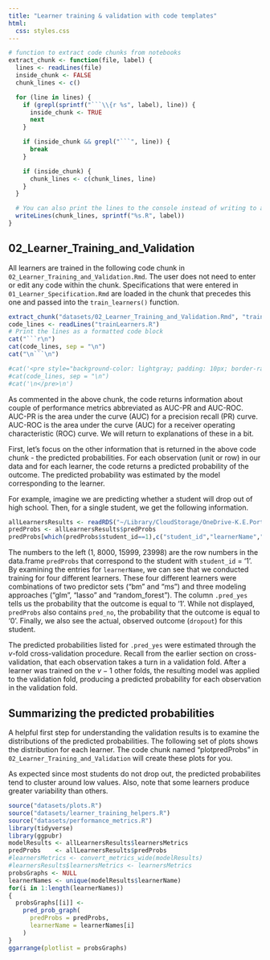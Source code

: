 ```yaml
---
title: "Learner training & validation with code templates"
html:
  css: styles.css
---
```


```r
# function to extract code chunks from notebooks
extract_chunk <- function(file, label) {
  lines <- readLines(file)
  inside_chunk <- FALSE
  chunk_lines <- c()

  for (line in lines) {
    if (grepl(sprintf("```\\{r %s", label), line)) {
      inside_chunk <- TRUE
      next
    }

    if (inside_chunk && grepl("```", line)) {
      break
    }

    if (inside_chunk) {
      chunk_lines <- c(chunk_lines, line)
    }
  }

  # You can also print the lines to the console instead of writing to a file
  writeLines(chunk_lines, sprintf("%s.R", label))
}
```

## 02_Learner_Training_and_Validation

All learners are trained in the following code chunk in `02_Learner_Training_and_Validation.Rmd`. The user does not need to enter or edit any code within the chunk. Specifications that were entered in `01_Learner_Specification.Rmd` are loaded in the chunk that precedes this one and passed into the `train_learners()` function.

```r
extract_chunk("datasets/02_Learner_Training_and_Validation.Rmd", "trainLearners")
code_lines <- readLines("trainLearners.R")
# Print the lines as a formatted code block
cat("```r\n")
cat(code_lines, sep = "\n")
cat("\n```\n")

#cat('<pre style="background-color: lightgray; padding: 10px; border-radius: 5px;">\n')
#cat(code_lines, sep = "\n")
#cat('\n</pre>\n')
```

As commented in the above chunk, the code returns information about couple of performance metrics abbreviated as AUC-PR and AUC-ROC. AUC-PR is the area under the curve (AUC) for a precision recall (PR) curve. AUC-ROC is the area under the curve (AUC) for a receiver operating characteristic (ROC) curve. We will return to explanations of these in a bit.

First, let's focus on the other information that is returned in the above code chunk - the predicted probabilities. For each observation (unit or row) in our data and for each learner, the code returns a predicted probability of the outcome. The predicted probability was estimated by the model corresponding to the learner.

For example, imagine we are predicting whether a student will drop out of high school. Then, for a single student, we get the following information.

```r
allLearnersResults <- readRDS("~/Library/CloudStorage/OneDrive-K.E.PorterConsultingLLC/Git/NCSU-PA-for-Improving-Services/datasets/allLearnersResults.rds")
predProbs <- allLearnersResults$predProbs 
predProbs[which(predProbs$student_id==1),c("student_id","learnerName",".pred_yes","dropout")]
```

The numbers to the left (1, 8000, 15999, 23998) are the row numbers in the data.frame `predProbs` that correspond to the student with `student_id` = '1'. By examining the entries for `learnerName`, we can see that we conducted training for four different learners. These four different learners were combinations of two predictor sets ("bm" and "ms") and three modeling approaches ("glm", "lasso" and "random_forest"). The column `.pred_yes` tells us the probability that the outcome is equal to '1'. While not displayed, `predProbs` also contains `pred_no`, the probability that the outcome is equal to '0'. Finally, we also see the actual, observed outcome (`dropout`) for this student.

The predicted probabilities listed for `.pred_yes` were estimated through the $v$-fold cross-validation procedure. Recall from the earlier section on cross-validation, that each observation takes a turn in a validation fold. After a learner was trained on the $v-1$ other folds, the resulting model was applied to the validation fold, producing a predicted probability for each observation in the validation fold.

## Summarizing the predicted probabilities

A helpful first step for understanding the validation results is to examine the distributions of the predicted probabilities. The following set of plots shows the distribution for each learner. The code chunk named "plotpredProbs" in `02_Learner_Training_and_Validation` will create these plots for you. 

As expected since most students do not drop out, the predicted probabilites tend to cluster around low values. Also, note that some learners produce greater variability than others. 

```r
source("datasets/plots.R")
source("datasets/learner_training_helpers.R")
source("datasets/performance_metrics.R")
library(tidyverse)
library(ggpubr)
modelResults <- allLearnersResults$learnersMetrics
predProbs    <- allLearnersResults$predProbs 
#learnersMetrics <- convert_metrics_wide(modelResults)
#learnersResults$learnersMetrics <- learnersMetrics
probsGraphs <- NULL
learnerNames <- unique(modelResults$learnerName)
for(i in 1:length(learnerNames))
{
  probsGraphs[[i]] <- 
    pred_prob_graph(
      predProbs = predProbs,
      learnerName = learnerNames[i]
    )
}
ggarrange(plotlist = probsGraphs)
```


